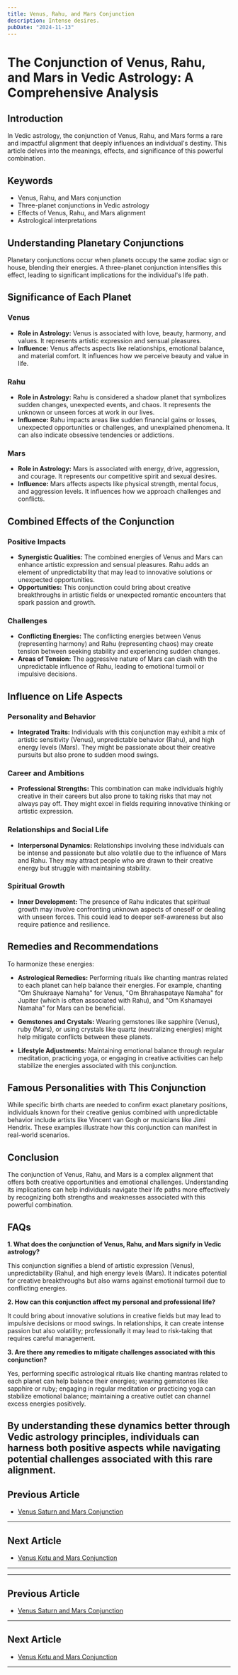 ```yaml
---
title: Venus, Rahu, and Mars Conjunction
description: Intense desires.
pubDate: "2024-11-13"
---
```


# The Conjunction of Venus, Rahu, and Mars in Vedic Astrology: A Comprehensive Analysis

## Introduction

In Vedic astrology, the conjunction of Venus, Rahu, and Mars forms a rare and impactful alignment that deeply influences an individual's destiny. This article delves into the meanings, effects, and significance of this powerful combination.

## Keywords

- Venus, Rahu, and Mars conjunction
- Three-planet conjunctions in Vedic astrology
- Effects of Venus, Rahu, and Mars alignment
- Astrological interpretations

## Understanding Planetary Conjunctions

Planetary conjunctions occur when planets occupy the same zodiac sign or house, blending their energies. A three-planet conjunction intensifies this effect, leading to significant implications for the individual's life path.

## Significance of Each Planet

### Venus

- **Role in Astrology:** Venus is associated with love, beauty, harmony, and values. It represents artistic expression and sensual pleasures.
- **Influence:** Venus affects aspects like relationships, emotional balance, and material comfort. It influences how we perceive beauty and value in life.

### Rahu

- **Role in Astrology:** Rahu is considered a shadow planet that symbolizes sudden changes, unexpected events, and chaos. It represents the unknown or unseen forces at work in our lives.
- **Influence:** Rahu impacts areas like sudden financial gains or losses, unexpected opportunities or challenges, and unexplained phenomena. It can also indicate obsessive tendencies or addictions.

### Mars

- **Role in Astrology:** Mars is associated with energy, drive, aggression, and courage. It represents our competitive spirit and sexual desires.
- **Influence:** Mars affects aspects like physical strength, mental focus, and aggression levels. It influences how we approach challenges and conflicts.

## Combined Effects of the Conjunction

### Positive Impacts

- **Synergistic Qualities:** The combined energies of Venus and Mars can enhance artistic expression and sensual pleasures. Rahu adds an element of unpredictability that may lead to innovative solutions or unexpected opportunities.
- **Opportunities:** This conjunction could bring about creative breakthroughs in artistic fields or unexpected romantic encounters that spark passion and growth.

### Challenges

- **Conflicting Energies:** The conflicting energies between Venus (representing harmony) and Rahu (representing chaos) may create tension between seeking stability and experiencing sudden changes.
- **Areas of Tension:** The aggressive nature of Mars can clash with the unpredictable influence of Rahu, leading to emotional turmoil or impulsive decisions.

## Influence on Life Aspects

### Personality and Behavior

- **Integrated Traits:** Individuals with this conjunction may exhibit a mix of artistic sensitivity (Venus), unpredictable behavior (Rahu), and high energy levels (Mars). They might be passionate about their creative pursuits but also prone to sudden mood swings.
  
### Career and Ambitions

- **Professional Strengths:** This combination can make individuals highly creative in their careers but also prone to taking risks that may not always pay off. They might excel in fields requiring innovative thinking or artistic expression.
  
### Relationships and Social Life

- **Interpersonal Dynamics:** Relationships involving these individuals can be intense and passionate but also volatile due to the influence of Mars and Rahu. They may attract people who are drawn to their creative energy but struggle with maintaining stability.
  
### Spiritual Growth

- **Inner Development:** The presence of Rahu indicates that spiritual growth may involve confronting unknown aspects of oneself or dealing with unseen forces. This could lead to deeper self-awareness but also require patience and resilience.
  
## Remedies and Recommendations

To harmonize these energies:

- **Astrological Remedies:** Performing rituals like chanting mantras related to each planet can help balance their energies. For example, chanting "Om Shukraaye Namaha" for Venus, "Om Bhrahaspataye Namaha" for Jupiter (which is often associated with Rahu), and "Om Kshamayei Namaha" for Mars can be beneficial.
  
- **Gemstones and Crystals:** Wearing gemstones like sapphire (Venus), ruby (Mars), or using crystals like quartz (neutralizing energies) might help mitigate conflicts between these planets.

- **Lifestyle Adjustments:** Maintaining emotional balance through regular meditation, practicing yoga, or engaging in creative activities can help stabilize the energies associated with this conjunction.

## Famous Personalities with This Conjunction

While specific birth charts are needed to confirm exact planetary positions, individuals known for their creative genius combined with unpredictable behavior include artists like Vincent van Gogh or musicians like Jimi Hendrix. These examples illustrate how this conjunction can manifest in real-world scenarios.

## Conclusion

The conjunction of Venus, Rahu, and Mars is a complex alignment that offers both creative opportunities and emotional challenges. Understanding its implications can help individuals navigate their life paths more effectively by recognizing both strengths and weaknesses associated with this powerful combination.

## FAQs

**1. What does the conjunction of Venus, Rahu, and Mars signify in Vedic astrology?**

This conjunction signifies a blend of artistic expression (Venus), unpredictability (Rahu), and high energy levels (Mars). It indicates potential for creative breakthroughs but also warns against emotional turmoil due to conflicting energies.

**2. How can this conjunction affect my personal and professional life?**

It could bring about innovative solutions in creative fields but may lead to impulsive decisions or mood swings. In relationships, it can create intense passion but also volatility; professionally it may lead to risk-taking that requires careful management.

**3. Are there any remedies to mitigate challenges associated with this conjunction?**

Yes, performing specific astrological rituals like chanting mantras related to each planet can help balance their energies; wearing gemstones like sapphire or ruby; engaging in regular meditation or practicing yoga can stabilize emotional balance; maintaining a creative outlet can channel excess energies positively.

By understanding these dynamics better through Vedic astrology principles, individuals can harness both positive aspects while navigating potential challenges associated with this rare alignment.
---

## Previous Article
- [Venus Saturn and Mars Conjunction](11060307_Venus_Saturn_and_Mars_Conjunction.mdx)

---

## Next Article
- [Venus Ketu and Mars Conjunction](11060309_Venus_Ketu_and_Mars_Conjunction.mdx)

---
---

## Previous Article
- [Venus Saturn and Mars Conjunction](11060307_Venus_Saturn_and_Mars_Conjunction.mdx)

---

## Next Article
- [Venus Ketu and Mars Conjunction](11060309_Venus_Ketu_and_Mars_Conjunction.mdx)

---
